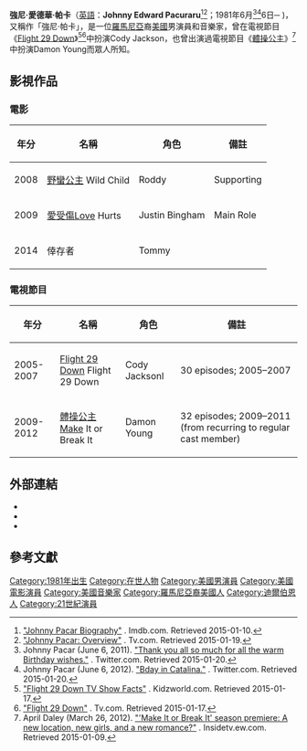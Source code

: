 {{Infobox person
| name             = 強尼·帕卡
| 民族             =羅馬尼亞裔美國
|本名=Johnny Edward Pacuraru
| image            = 
| caption          = 
| birth_name       =  
| birth_date       = {{Birth_date_and_age|1981|6|6}}
| birth_place      = [[美國|美國]][[密西根州|密西根州]][[迪爾伯恩|迪爾伯恩]]
| death_date       = 
| death_place      = 
| death_cause      = 
| body_discovered  = 
| resting_place    = 
| education        = 
| alma_mater       = 
| religion         = 
| hometown         = 
| residence        = 
| nationality      = {{USA}}
| other_names      = 
| occupation       = 演員、音樂家
| years_active     = 
| spouse           =
| domestic_partner = 
| children         = 
| parents          = 
| known_for        = 
| awards           = 
| 語言 = [[英語|英語]]、[[羅馬尼亞語|羅馬尼亞語]]
| signature        = 
| 代表作 = 《[[Flight_29_Down|Flight 29 Down]]》、《[[體操公主|體操公主]]》
| website          = 
| IMDb = nm1067251
}}
'''強尼·愛德華·帕卡'''（[[英語|英語]]：'''Johnny Edward Pacuraru'''<ref>[http://www.imdb.com/name/nm1067251/bio?ref_=nm_ov_bio_sm "Johnny Pacar Biography"] {{Wayback|url=http://www.imdb.com/name/nm1067251/bio?ref_=nm_ov_bio_sm |date=20161110182911 }}. Imdb.com. Retrieved 2015-01-10.</ref><ref>[http://www.tv.com/people/johnny-pacar/ "Johnny Pacar: Overview"] {{Wayback|url=http://www.tv.com/people/johnny-pacar/ |date=20160822235846 }}. Tv.com. Retrieved 2015-01-19.</ref>；1981年6月<ref>Johnny Pacar (June 6, 2011). [https://twitter.com/JohnnyPacar/status/77756523018850304 "Thank you all so much for all the warm Birthday wishes."] {{Wayback|url=https://twitter.com/JohnnyPacar/status/77756523018850304 |date=20160410063506 }}. Twitter.com. Retrieved 2015-01-20.</ref><ref>Johnny Pacar (June 6, 2012). [https://twitter.com/JohnnyPacar/status/210515064627793920 "Bday in Catalina."] {{Wayback|url=https://twitter.com/JohnnyPacar/status/210515064627793920 |date=20160418093746 }}. Twitter.com. Retrieved 2015-01-20.</ref>6日─ )，又稱作「強尼·帕卡」，是一位[[羅馬尼亞|羅馬尼亞]]裔[[美國|美國]]男演員和音樂家，曾在電視節目《[[Flight_29_Down|Flight 29 Down]]》<ref>[http://www.kidzworld.com/article/7378-flight-29-down-tv-show-facts "Flight 29 Down TV Show Facts"] {{Wayback|url=http://www.kidzworld.com/article/7378-flight-29-down-tv-show-facts |date=20160807175513 }}. Kidzworld.com. Retrieved 2015-01-17.</ref><ref>[http://www.tv.com/shows/flight-29-down/ "Flight 29 Down"] {{Wayback|url=http://www.tv.com/shows/flight-29-down/ |date=20160822235843 }}. Tv.com. Retrieved 2015-01-17.</ref>中扮演Cody Jackson，也曾出演過電視節目《[[體操公主|體操公主]]》<ref>April Daley (March 26, 2012). [http://insidetv.ew.com/2012/03/26/make-it-or-break-it-season-premiere-scoop/ "'Make It or Break It' season premiere: A new location, new girls, and a new romance?"] {{Wayback|url=http://insidetv.ew.com/2012/03/26/make-it-or-break-it-season-premiere-scoop/ |date=20150109234040 }}. Insidetv.ew.com. Retrieved 2015-01-09.</ref>中扮演Damon Young而眾人所知。
==影視作品==
===電影===
{| class="wikitable"
|-
! 年分 !! 名稱 !! 角色!! 備註
|-
|2008||[[野蠻公主|野蠻公主]] Wild Child||Roddy||Supporting
|-
|2009||[[愛受傷|愛受傷]]Love Hurts||Justin Bingham||Main Role
|-
|2014||倖存者{{link-en|The Remaining}}||Tommy||
|}
===電視節目===
{| class="wikitable"
|-
! 年分 !! 名稱 !! 角色!! 備註
|-
|2005-2007||[[Flight_29_Down|Flight 29 Down]] Flight 29 Down||Cody Jacksonl||30 episodes; 2005–2007
|-
|2009-2012||[[體操公主|體操公主]]Make It or Break It||Damon Young||32 episodes; 2009–2011 (from recurring to regular cast member)
|}
== 外部連結 ==
*{{IMDb name|1067251}}
*{{Twitter|JohnnyPacar}}
*{{Instagram|johnnypacar}}
== 參考文獻 ==
{{Authority control}}

{{DEFAULTSORT: Pacararu, Johnny}}
[[Category:1981年出生|Category:1981年出生]]
[[Category:在世人物|Category:在世人物]]
[[Category:美國男演員|Category:美國男演員]]
[[Category:美國電影演員|Category:美國電影演員]]
[[Category:美國音樂家|Category:美國音樂家]]
[[Category:羅馬尼亞裔美國人|Category:羅馬尼亞裔美國人]]
[[Category:迪爾伯恩人|Category:迪爾伯恩人]]
[[Category:21世紀演員|Category:21世紀演員]]